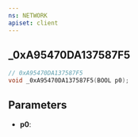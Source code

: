 ```yaml
---
ns: NETWORK
apiset: client
---
```

## _0xA95470DA137587F5

```c
// 0xA95470DA137587F5
void _0xA95470DA137587F5(BOOL p0);
```


## Parameters
* **p0**: